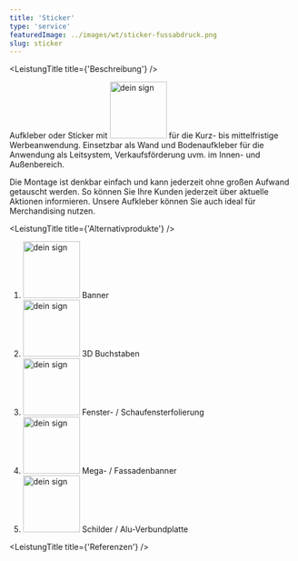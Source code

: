 ```yaml
---
title: 'Sticker'
type: 'service'
featuredImage: ../images/wt/sticker-fussabdruck.png
slug: sticker
---
```



<SEO title="Sticker / Aufkleber" description="Hochwertige Sticker / Aufkleber in allen Varianten. Mit Veredelung für besonders lange Haltbarkeit."></SEO>
<Banner leistung="sticker" maxWidth="80" />
<StickerCards />
<LeistungTitle title={'Beschreibung'} />

Aufkleber oder Sticker mit <img src={deinSign} alt="dein sign" width="100px"/> für die Kurz- bis mittelfristige Werbeanwendung. Einsetzbar als Wand und Bodenaufkleber für die Anwendung als Leitsystem, Verkaufsförderung uvm. im Innen- und Außenbereich.

Die Montage ist denkbar einfach und kann jederzeit ohne großen Aufwand getauscht werden. So können Sie Ihre Kunden jederzeit über aktuelle Aktionen informieren. Unsere Aufkleber können Sie auch ideal für Merchandising nutzen.

<StickerCardsDescription />

<!--  -->

<LeistungTitle title={'Alternativprodukte'} />

<ol style={{ listStyle: 'none' }}>
  <li><img src={deinSign} alt="dein sign" width="100px"/> Banner</li>
  <li>
    <img src={deinSign} alt="dein sign" width="100px"/> 3D Buchstaben
  </li>
  <li>
    <img src={deinSign} alt="dein sign" width="100px"/> Fenster- / Schaufensterfolierung
  </li>
  <li>
    <img src={deinSign} alt="dein sign" width="100px"/> Mega- / Fassadenbanner
  </li>
  <li>
    <img src={deinSign} alt="dein sign" width="100px"/> Schilder / Alu-Verbundplatte
  </li>
</ol>

<LeistungTitle title={'Referenzen'} />

<div className='refContainer'>
  <LeistungsReferenzen refSlug={'medintimSchild'} />
  <LeistungsReferenzen refSlug={'kfzFahrzeugbeschriftung'} />
  <LeistungsReferenzen refSlug={'tshirts'} />
</div>